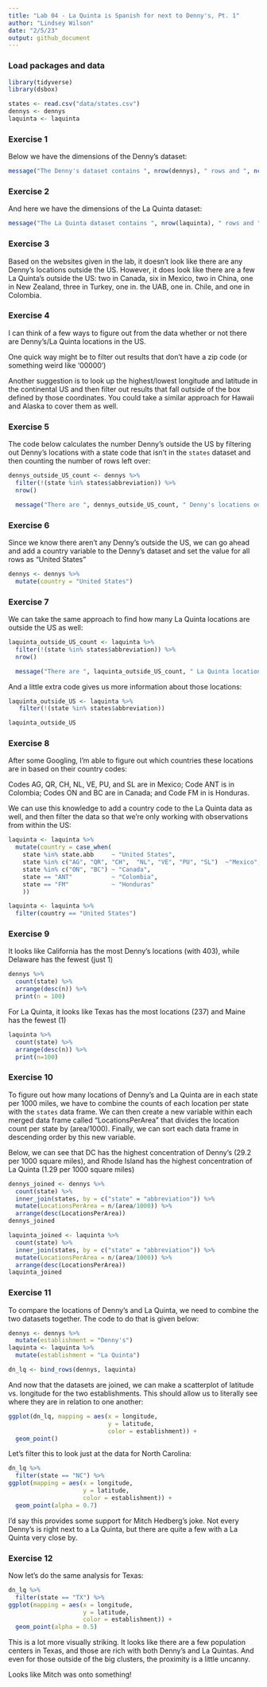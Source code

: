```yaml
---
title: "Lab 04 - La Quinta is Spanish for next to Denny's, Pt. 1"
author: "Lindsey Wilson"
date: "2/5/23"
output: github_document
---
```


### Load packages and data

```r
library(tidyverse) 
library(dsbox) 
```

```r
states <- read.csv("data/states.csv")
dennys <- dennys
laquinta <- laquinta
```

### Exercise 1

Below we have the dimensions of the Denny's dataset:

```r
message("The Denny's dataset contains ", nrow(dennys), " rows and ", ncol(dennys), " columns")
```


### Exercise 2

And here we have the dimensions of the La Quinta dataset:

```r
message("The La Quinta dataset contains ", nrow(laquinta), " rows and ", ncol(laquinta), " columns")
```

### Exercise 3

Based on the websites given in the lab, it doesn't look like there are any Denny's locations outside the US.
However, it does look like there are a few La Quinta's outside the US: two in Canada, six in Mexico, two in China, one in New Zealand, three in Turkey, one in. the UAB, one in. Chile, and one in Colombia.

### Exercise 4

I can think of a few ways to figure out from the data whether or not there are Denny's/La Quinta locations in the US.

One quick way might be to filter out results that don't have a zip code (or something weird like '00000')

Another suggestion is to look up the highest/lowest longitude and latitude in the continental US and then filter out results that fall outside of the box defined by those coordinates. You could take a similar approach for Hawaii and Alaska to cover them as well.

### Exercise 5

The code below calculates the number Denny's outside the US by filtering out Denny's locations with a state code that isn't in the `states` dataset and then counting the number of rows left over:

```r
dennys_outside_US_count <- dennys %>%
  filter(!(state %in% states$abbreviation)) %>%
  nrow()

  message("There are ", dennys_outside_US_count, " Denny's locations outside the US")
```

### Exercise 6

Since we know there aren't any Denny's outside the US, we can go ahead and add a country variable to the Denny's dataset and set the value for all rows as "United States"

```r
dennys <- dennys %>%
  mutate(country = "United States")
```

### Exercise 7

We can take the same approach to find how many La Quinta locations are outside the US as well:

```r
laquinta_outside_US_count <- laquinta %>%
  filter(!(state %in% states$abbreviation)) %>%
  nrow()

  message("There are ", laquinta_outside_US_count, " La Quinta locations outside the US")
```

And a little extra code gives us more information about those locations:

```r
laquinta_outside_US <- laquinta %>%
   filter(!(state %in% states$abbreviation))

laquinta_outside_US
```


### Exercise 8

After some Googling, I'm able to figure out which countries these locations are in based on their country codes:

Codes AG,  QR, CH, NL, VE,  PU, and SL are in Mexico;
Code ANT is in Colombia;
Codes ON and BC are in Canada;
and Code FM in is Honduras.

We can use this knowledge to add a country code to the La Quinta data as well, and then filter the data so that we're only working with observations from within the US:

```r
laquinta <- laquinta %>%
  mutate(country = case_when(
    state %in% state.abb     ~ "United States",
    state %in% c("AG", "QR", "CH",  "NL", "VE", "PU", "SL")  ~"Mexico",
    state %in% c("ON", "BC") ~ "Canada",
    state == "ANT"           ~ "Colombia",
    state == "FM"            ~ "Honduras" 
    ))

laquinta <- laquinta %>%
  filter(country == "United States")
```

### Exercise 9

It looks like California has the most Denny's locations (with 403), while Delaware has the fewest (just 1)

```r
dennys %>%
  count(state) %>%
  arrange(desc(n)) %>%
  print(n = 100)
```

For La Quinta, it looks like Texas has the most locations (237) and Maine has the fewest (1)

```r
laquinta %>%
  count(state) %>%
  arrange(desc(n)) %>%
  print(n=100)
```

### Exercise 10

To figure out how many locations of Denny's and La Quinta are in each state per 1000 miles, we have to combine the counts of each location per state with the `states` data frame.
We can then create a new variable within each merged data frame called "LocationsPerArea" that divides the location count per state by (area/1000).
Finally, we can sort each data frame in descending order by this new variable.

Below, we can see that DC has the highest concentration of Denny's (29.2 per 1000 square miles), and Rhode Island has the highest concentration of La Quinta (1.29 per 1000 square miles)

```r
dennys_joined <- dennys %>%
  count(state) %>%
  inner_join(states, by = c("state" = "abbreviation")) %>%
  mutate(LocationsPerArea = n/(area/1000)) %>%
  arrange(desc(LocationsPerArea))
dennys_joined

laquinta_joined <- laquinta %>%
  count(state) %>%
  inner_join(states, by = c("state" = "abbreviation")) %>%
  mutate(LocationsPerArea = n/(area/1000)) %>%
  arrange(desc(LocationsPerArea))
laquinta_joined
```
### Exercise 11

To compare the locations of Denny's and La Quinta, we need to combine the two datasets together.
The code to do that is given below:

```r
dennys <- dennys %>%
  mutate(establishment = "Denny's")
laquinta <- laquinta %>%
  mutate(establishment = "La Quinta")

dn_lq <- bind_rows(dennys, laquinta)
```

And now that the datasets are joined, we can make a scatterplot of latitude vs. longitude for the two establishments.
This should allow us to literally see where they are in relation to one another:

```r
ggplot(dn_lq, mapping = aes(x = longitude,
                            y = latitude,
                            color = establishment)) +
  geom_point()
```

Let's filter this to look just at the data for North Carolina:

```r
dn_lq %>%
  filter(state == "NC") %>%
ggplot(mapping = aes(x = longitude,
                     y = latitude,
                     color = establishment)) +
  geom_point(alpha = 0.7)
```

I'd say this provides some support for Mitch Hedberg's joke.
Not every Denny's is right next to a La Quinta, but there are quite a few with a La Quinta very close by.

### Exercise 12

Now let's do the same analysis for Texas:

```r
dn_lq %>%
  filter(state == "TX") %>%
ggplot(mapping = aes(x = longitude,
                     y = latitude,
                     color = establishment)) +
  geom_point(alpha = 0.5)
```
This is a lot more visually striking.
It looks like there are a few population centers in Texas, and those are rich with both Denny's and La Quintas.
And even for those outside of the big clusters, the proximity is a little uncanny.

Looks like Mitch was onto something!

